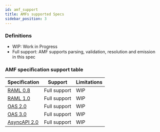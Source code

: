 ```yaml
---
id: amf_support
title: AMFs supported Specs
sidebar_position: 3
---
```


### Definitions
- WIP: Work in Progress
- Full support: AMF supports parsing, validation, resolution and emission in this spec

### AMF specification support table

| Specification | Support | Limitations |
|-|-|-|
| [RAML 0.8](https://github.com/raml-org/raml-spec/blob/master/versions/raml-08/raml-08.md) | Full support | WIP |
| [RAML 1.0](https://github.com/raml-org/raml-spec/blob/master/versions/raml-10/raml-10.md) | Full support | WIP |
| [OAS 2.0](https://github.com/OAI/OpenAPI-Specification/blob/master/versions/2.0.md) | Full support | WIP |
| [OAS 3.0](https://github.com/OAI/OpenAPI-Specification/blob/master/versions/3.0.3.md) | Full support | WIP |
| [AsyncAPI 2.0](https://github.com/asyncapi/asyncapi/blob/master/versions/2.0.0/asyncapi.md) | Full support | WIP |
